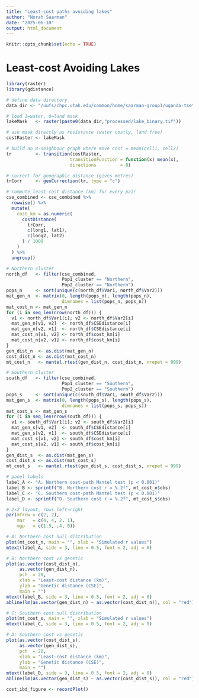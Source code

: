```yaml
---
title: "Least-cost paths avoiding lakes"
author: "Norah Saarman"
date: "2025-06-10"
output: html_document
---
```


```r
knitr::opts_chunk$set(echo = TRUE)
```

# Least-cost Avoiding Lakes
```r
library(raster)
library(gdistance)

# define data directory
data_dir <- "/uufs/chpc.utah.edu/common/home/saarman-group1/uganda-tsetse-LG/data/"

# load 1=water, 0=land mask
lakeMask   <- raster(paste0(data_dir,"processed/lake_binary.tif"))

# use mask directly as resistance (water costly, land free)
costRaster <- lakeMask

# build an 8-neighbour graph where move cost = mean(cell1, cell2)
tr         <- transition(costRaster,
                        transitionFunction = function(x) mean(x),
                        directions         = 8)

# correct for geographic distance (gives metres)
trCorr     <- geoCorrection(tr, type = "c")

# compute least-cost distance (km) for every pair
cse_combined <- cse_combined %>%
  rowwise() %>%
  mutate(
    cost_km = as.numeric(
      costDistance(
        trCorr,
        c(long1, lat1),
        c(long2, lat2)
      ) / 1000
    )
  ) %>%
  ungroup()

# Northern cluster
north_df   <- filter(cse_combined,
                     Pop1_cluster == "Northern",
                     Pop2_cluster == "Northern")
pops_n     <- sort(unique(c(north_df$Var1, north_df$Var2)))
mat_gen_n  <- matrix(0, length(pops_n), length(pops_n),
                     dimnames = list(pops_n, pops_n))
mat_cost_n <- mat_gen_n
for (i in seq_len(nrow(north_df))) {
  v1 <- north_df$Var1[i]; v2 <- north_df$Var2[i]
  mat_gen_n[v1, v2]  <- north_df$CSEdistance[i]
  mat_gen_n[v2, v1]  <- north_df$CSEdistance[i]
  mat_cost_n[v1, v2] <- north_df$cost_km[i]
  mat_cost_n[v2, v1] <- north_df$cost_km[i]
}
gen_dist_n  <- as.dist(mat_gen_n)
cost_dist_n <- as.dist(mat_cost_n)
mt_cost_n   <- mantel.rtest(gen_dist_n, cost_dist_n, nrepet = 999)

# Southern cluster
south_df   <- filter(cse_combined,
                     Pop1_cluster == "Southern",
                     Pop2_cluster == "Southern")
pops_s     <- sort(unique(c(south_df$Var1, south_df$Var2)))
mat_gen_s  <- matrix(0, length(pops_s), length(pops_s),
                     dimnames = list(pops_s, pops_s))
mat_cost_s <- mat_gen_s
for (i in seq_len(nrow(south_df))) {
  v1 <- south_df$Var1[i]; v2 <- south_df$Var2[i]
  mat_gen_s[v1, v2]  <- south_df$CSEdistance[i]
  mat_gen_s[v2, v1]  <- south_df$CSEdistance[i]
  mat_cost_s[v1, v2] <- south_df$cost_km[i]
  mat_cost_s[v2, v1] <- south_df$cost_km[i]
}
gen_dist_s  <- as.dist(mat_gen_s)
cost_dist_s <- as.dist(mat_cost_s)
mt_cost_s   <- mantel.rtest(gen_dist_s, cost_dist_s, nrepet = 999)

# panel labels
label_A <- "A. Northern cost-path Mantel test (p < 0.001)"
label_B <- sprintf("B. Northern cost r = %.2f", mt_cost_n$obs)
label_C <- "C. Southern cost-path Mantel test (p < 0.001)"
label_D <- sprintf("D. Southern cost r = %.2f", mt_cost_s$obs)

# 2×2 layout, rows left→right
par(mfrow = c(2, 2),
    mar   = c(4, 4, 2, 1),
    mgp   = c(1.5, .4, 0))

# A: Northern cost null distribution
plot(mt_cost_n, main = "", xlab = "Simulated r values")
mtext(label_A, side = 3, line = 0.5, font = 2, adj = 0)

# B: Northern cost vs genetic
plot(as.vector(cost_dist_n),
     as.vector(gen_dist_n),
     pch  = 20,
     xlab = "Least-cost distance (km)",
     ylab = "Genetic distance (CSE)",
     main = "")
mtext(label_B, side = 3, line = 0.5, font = 2, adj = 0)
abline(lm(as.vector(gen_dist_n) ~ as.vector(cost_dist_n)), col = "red")

# C: Southern cost null distribution
plot(mt_cost_s, main = "", xlab = "Simulated r values")
mtext(label_C, side = 3, line = 0.5, font = 2, adj = 0)

# D: Southern cost vs genetic
plot(as.vector(cost_dist_s),
     as.vector(gen_dist_s),
     pch  = 20,
     xlab = "Least-cost distance (km)",
     ylab = "Genetic distance (CSE)",
     main = "")
mtext(label_D, side = 3, line = 0.5, font = 2, adj = 0)
abline(lm(as.vector(gen_dist_s) ~ as.vector(cost_dist_s)), col = "red")

cost_ibd_figure <- recordPlot()
```

